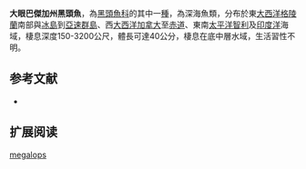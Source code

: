 {{Speciesbox
| name = 大眼巴傑加州黑頭魚
| status = NE
| status_system = IUCN3.1
| image = Bajacalifornia megalops.jpg
| image_width = 250px
| genus = Bajacalifornia
| species = megalops
| authority = [[Lütken|Lütken]], 1898
| synonyms = *''Cyclothone megalops '',Lütken, 1898 
*''Bathytroctes drakei'' ,Beebe, 1929 
*''Bajacalifornia drakei '' ,Beebe, 1929 
}}

'''大眼巴傑加州黑頭魚'''，為[[黑頭魚科|黑頭魚科]]的其中一[[種|種]]，為深海魚類，分布於東[[大西洋|大西洋]][[格陵蘭|格陵蘭]]南部與[[冰島|冰島]]到[[亞速群島|亞速群島]]、西[[大西洋|大西洋]][[加拿大|加拿大]]至[[赤道|赤道]]、東南[[太平洋|太平洋]][[智利|智利]]及[[印度洋|印度洋]]海域，棲息深度150-3200公尺，體長可達40公分，棲息在底中層水域，生活習性不明。

==参考文献==
*{{FishBase_species|genus=Bajacalifornia|species=megalops|year=2015|month=8}}

== 扩展阅读 ==
{{refbegin}}
{{wikispecies-inline|Bajacalifornia megalops|大眼巴傑加州黑頭魚}}
{{refend}}
{{Taxonbar|from=Q2221443}}

[[Category:巴傑加州黑頭魚屬|megalops]]